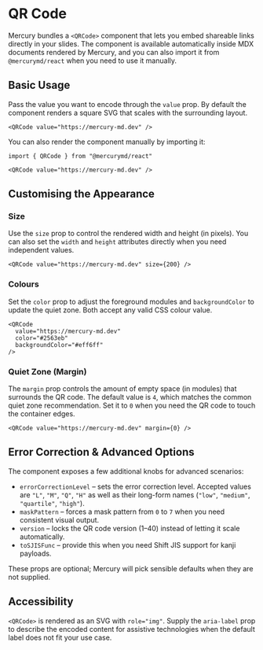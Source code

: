 # QR Code

Mercury bundles a `<QRCode>` component that lets you embed shareable links directly in your slides.
The component is available automatically inside MDX documents rendered by Mercury, and you can
also import it from `@mercurymd/react` when you need to use it manually.

## Basic Usage

Pass the value you want to encode through the `value` prop. By default the component renders a
square SVG that scales with the surrounding layout.

```mdx
<QRCode value="https://mercury-md.dev" />
```

You can also render the component manually by importing it:

```mdx
import { QRCode } from "@mercurymd/react"

<QRCode value="https://mercury-md.dev" />
```

## Customising the Appearance

### Size

Use the `size` prop to control the rendered width and height (in pixels). You can also set the
`width` and `height` attributes directly when you need independent values.

```mdx
<QRCode value="https://mercury-md.dev" size={200} />
```

### Colours

Set the `color` prop to adjust the foreground modules and `backgroundColor` to update the quiet
zone. Both accept any valid CSS colour value.

```mdx
<QRCode
  value="https://mercury-md.dev"
  color="#2563eb"
  backgroundColor="#eff6ff"
/>
```

### Quiet Zone (Margin)

The `margin` prop controls the amount of empty space (in modules) that surrounds the QR code. The
default value is `4`, which matches the common quiet zone recommendation. Set it to `0` when you
need the QR code to touch the container edges.

```mdx
<QRCode value="https://mercury-md.dev" margin={0} />
```

## Error Correction & Advanced Options

The component exposes a few additional knobs for advanced scenarios:

- `errorCorrectionLevel` – sets the error correction level. Accepted values are `"L"`, `"M"`,
  `"Q"`, `"H"` as
  well as their long-form names (`"low"`, `"medium"`, `"quartile"`, `"high"`).
- `maskPattern` – forces a mask pattern from `0` to `7` when you need consistent visual output.
- `version` – locks the QR code version (1–40) instead of letting it scale automatically.
- `toSJISFunc` – provide this when you need Shift JIS support for kanji payloads.

These props are optional; Mercury will pick sensible defaults when they are not supplied.

## Accessibility

`<QRCode>` is rendered as an SVG with `role="img"`. Supply the `aria-label` prop to describe the
encoded content for assistive technologies when the default label does not fit your use case.
